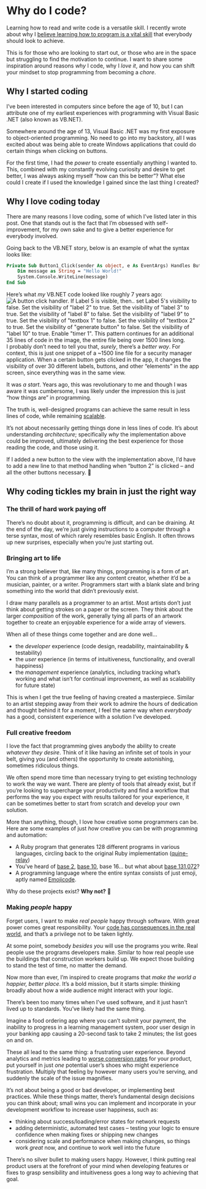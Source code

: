 # Why do I code?

Learning how to read and write code is a versatile skill. I recently wrote about why I [believe learning how to program is a vital skill](https://nevulo.xyz/blog/why-programming-is-important "believe learning how to program is a really important skill") that everybody should look to achieve.

This is for those who are looking to start out, or those who are in the space but struggling to find the motivation to continue. I want to share some inspiration around reasons _why_ I code, why I _love it_, and how you can shift your mindset to stop programming from becoming a _chore_.

## Why I started coding

I’ve been interested in computers since before the age of 10, but I can attribute one of my earliest experiences with programming with Visual Basic .NET (also known as VB.NET).

Somewhere around the age of 13, Visual Basic .NET was my first exposure to object-oriented programming. No need to go into my backstory, all I was excited about was being able to create Windows applications that could do certain things when clicking on buttons.

For the first time, I had the _power_ to create essentially anything I wanted to. This, combined with my constantly evolving curiosity and desire to get better, I was always asking myself “how can this be better”? What else could I create if I used the knowledge I gained since the last thing I created?

## Why I love coding today

There are many reasons I love coding, some of which I’ve listed later in this post. One that stands out is the fact that I’m obsessed with self-improvement, for my own sake and to give a better experience for everybody involved.

Going back to the VB.NET story, below is an example of what the syntax looks like:

```vb
Private Sub Button1_Click(sender As object, e As EventArgs) Handles Button1.Click
	Dim message as String = "Hello World!"
    System.Console.WriteLine(message)
End Sub
```

Here’s what _my_ VB.NET code looked like roughly 7 years ago:
![A button click handler. If Label 5 is visible, then.. set Label 5's visibility to false. Set the visibility of "label 2" to true. Set the visibility of "label 3" to true. Set the visibility of "label 8" to false. Set the visibility of "label 9" to true. Set the visibility of "textbox 1" to false. Set the visibility of "textbox 2" to true. Set the visibility of "generate button" to false. Set the visibility of "label 10" to true. Enable "timer 1". This pattern continues for an additional 35 lines of code in the image, the entire file being over 1500 lines long.](assets/why-do-i-code/vbnet.png)
I probably don’t need to tell you that, _surely_, there’s a _better way_.
For context, this is just one snippet of a ~1500 line file for a security manager application. When a certain button gets clicked in the app, it changes the visibility of over 30 different labels, buttons, and other “elements” in the app screen, since everything was in the same view.

It was _a start_. Years ago, this was revolutionary to me and though I was aware it was cumbersome, I was likely under the impression this is just “how things are” in programming.

The truth is, well-designed programs can achieve the same result in less lines of code, while remaining [scalable](https://en.wikipedia.org/wiki/Scalability "scalable").

It’s not about necessarily getting things done in less lines of code. It’s about understanding _architecture_; specifically _why_ the implementation above could be improved, ultimately delivering the best experience for those reading the code, and those using it.

If I added a new button to the view with the implementation above, I’d have to add a new line to that method handling when “button 2” is clicked – and all the other buttons necessary. 😬

## Why coding tickles my brain in just the right way

### The thrill of hard work paying off

There’s no doubt about it, programming is difficult, and can be draining. At the end of the day, we’re just giving instructions to a computer through a terse syntax, most of which rarely resembles basic English. It often throws up new surprises, especially when you’re just starting out.

### Bringing art to life

I’m a strong believer that, like many things, programming is a form of art. You can think of a programmer like any content creator, whether it’d be a musician, painter, or a writer. Programmers start with a blank slate and bring something into the world that didn’t previously exist.

I draw many parallels as a programmer to an artist. Most artists don’t just think about getting strokes on a paper or the screen. They think about the larger _composition_ of the work, generally tying all parts of an artwork together to create an enjoyable experience for a wide array of viewers.

When all of these things come together and are done well…

- the _developer_ experience (code design, readability, maintainability & testability)
- the _user_ experience (in terms of intuitiveness, functionality, and overall happiness)
- the _management_ experience (analytics, including tracking what’s working and what isn’t for continual improvement, as well as scalability for future state)

This is when I get the true feeling of having created a masterpiece. Similar to an artist stepping away from their work to admire the hours of dedication and thought behind it for a moment, I feel the same way when _everybody_ has a good, consistent experience with a solution I’ve developed.

### Full creative freedom

I love the fact that programming gives anybody the ability to create _whatever they desire_. Think of it like having an infinite set of tools in your belt, giving you (and others) the opportunity to create astonishing, sometimes ridiculous things.

We often spend more time than necessary trying to get existing technology to work the way we want. There are plenty of tools that already exist, but if you’re looking to supercharge your productivity and find a workflow that performs the way you expect with results tailored for your experience, it can be sometimes better to start from scratch and develop your own solution.

More than anything, though, I love how creative some programmers can be. Here are some examples of just _how_ creative you can be with programming and automation:

- A Ruby program that generates 128 different programs in various languages, circling back to the original Ruby implementation ([quine-relay](https://github.com/mame/quine-relay "quine-relay"))
- You’ve heard of [base 2](https://en.wikipedia.org/wiki/Binary_number "base 2"), [base 10](https://www.thoughtco.com/definition-of-base-10-2312365 "base 10"), base 16… but what about [base 131,072](https://github.com/qntm/base131072 "base 131,072")?
- A programming language where the entire syntax consists of just emoji, aptly named [Emojicode](https://github.com/emojicode/emojicode "Emojicode").

Why do these projects exist?
**Why not?** 🤠

### Making _people_ happy

Forget users, I want to make _real people_ happy through software. With great power comes great responsibility. Your [code has consequences in the real world](https://www.youtube.com/watch?v=LZM9YdO_QKk "code has consequences on the real world"), and that’s a privilege not to be taken lightly.

At some point, somebody _besides you_ will use the programs you write.
Real people use the programs developers make. Similar to how real people use the buildings that construction workers build up. We expect those building to stand the test of time, no matter the demand.

Now more than ever, I’m inspired to create programs that _make the world a happier, better place_. It’s a bold mission, but it starts simple: thinking broadly about how a wide audience might interact with your logic.

There’s been too many times when I’ve used software, and it just hasn’t lived up to standards. You’ve likely had the same thing.

Imagine a food ordering app where you can’t submit your payment, the inability to progress in a learning management system, poor user design in your banking app causing a 20-second task to take 2 minutes; the list goes on and on.

These all lead to the same thing: a frustrating user experience. Beyond analytics and metrics leading to [worse conversion rates](https://cxl.com/blog/great-user-experience-ux-leads-to-conversions/ "worse conversion rates") for your product, put yourself in just _one_ potential user’s shoes who might experience frustration. Multiply that feeling by however many users you’re serving, and suddenly the scale of the issue magnifies.

It’s not about being a good or bad developer, or implementing best practices. While these things matter, there’s fundamental design decisions you can think about; small wins you can implement and incorporate in your development workflow to increase user happiness, such as:

- thinking about success/loading/error states for network requests
- adding deterministic, automated test cases – testing your logic to ensure confidence when making fixes or shipping new changes
- considering scale and performance when making changes, so things work _great_ now, and continue to work well into the future

There’s no silver bullet to making users happy. However, I think putting real product users at the forefront of your mind when developing features or fixes to grasp sensibility and intuitiveness goes a long way to achieving that goal.

<!--[PROPERTIES]
- slug: 'why-do-i-code'
  title: 'Why do I code?'
  description: "How I started coding, why I love it, and inspiration to avoid programming from becoming a monotonous chore"
  image: cover.jpg
  createdAt: 1654162862000
  location: 'posts/why-do-i-code.mdx'
  readTimeMins: 5
  coverAuthor: Avi Richards
  coverAuthorUrl: https://unsplash.com/@avirichards
  author: Nevulo
  labels:
    - programming
    - inspiration
    - meta
-->
